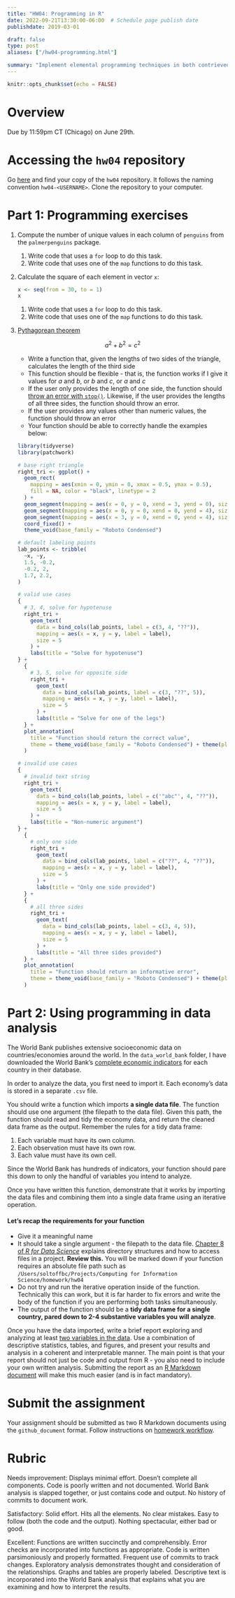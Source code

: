 ```yaml
---
title: "HW04: Programming in R"
date: 2022-09-21T13:30:00-06:00  # Schedule page publish date
publishdate: 2019-03-01

draft: false
type: post
aliases: ["/hw04-programming.html"]

summary: "Implement elemental programming techniques in both contrieved and real-world scenarios."
---
```


```r
knitr::opts_chunk$set(echo = FALSE)
```

# Overview

Due by 11:59pm CT (Chicago) on June 29th.

# Accessing the `hw04` repository

Go [here](https://github.coecis.cornell.edu/cis-fa22) and find your copy of the `hw04` repository. It follows the naming convention `hw04-<USERNAME>`. Clone the repository to your computer.

# Part 1: Programming exercises

1. Compute the number of unique values in each column of `penguins` from the `palmerpenguins` package.
    1. Write code that uses a `for` loop to do this task.
    1. Write code that uses one of the `map` functions to do this task.
1. Calculate the square of each element in vector `x`:

    ```r
x <- seq(from = 30, to = 1)
x
    ```
    
    1. Write code that uses a `for` loop to do this task.
    1. Write code that uses one of the `map` functions to do this task.
1. [Pythagorean theorem](https://en.wikipedia.org/wiki/Pythagorean_theorem)

    $$a^2 + b^2 = c^2$$
    
    * Write a function that, given the lengths of two sides of the triangle, calculates the length of the third side
    * This function should be flexible - that is, the function works if I give it values for $a$ and $b$, or $b$ and $c$, or $a$ and $c$
    * If the user only provides the length of one side, the function should [throw an error with `stop()`](http://r4ds.had.co.nz/functions.html). Likewise, if the user provides the lengths of all three sides, the function should throw an error.
    * If the user provides any values other than numeric values, the function should throw an error
    * Your function should be able to correctly handle the examples below:
        
    ```r
    library(tidyverse)
    library(patchwork)
    
    # base right triangle
    right_tri <- ggplot() +
      geom_rect(
        mapping = aes(xmin = 0, ymin = 0, xmax = 0.5, ymax = 0.5),
        fill = NA, color = "black", linetype = 2
      ) +
      geom_segment(mapping = aes(x = 0, y = 0, xend = 3, yend = 0), size = 1) +
      geom_segment(mapping = aes(x = 0, y = 0, xend = 0, yend = 4), size = 1) +
      geom_segment(mapping = aes(x = 3, y = 0, xend = 0, yend = 4), size = 1) +
      coord_fixed() +
      theme_void(base_family = "Roboto Condensed")
    
    # default labeling points
    lab_points <- tribble(
      ~x, ~y,
      1.5, -0.2,
      -0.2, 2,
      1.7, 2.2,
    )
    ```

    ```r
    # valid use cases
    {
      # 3, 4, solve for hypotenuse
      right_tri +
        geom_text(
          data = bind_cols(lab_points, label = c(3, 4, "??")),
          mapping = aes(x = x, y = y, label = label),
          size = 5
        ) +
        labs(title = "Solve for hypotenuse")
    } +
      {
        # 3, 5, solve for opposite side
        right_tri +
          geom_text(
            data = bind_cols(lab_points, label = c(3, "??", 5)),
            mapping = aes(x = x, y = y, label = label),
            size = 5
          ) +
          labs(title = "Solve for one of the legs")
      } +
      plot_annotation(
        title = "Function should return the correct value",
        theme = theme_void(base_family = "Roboto Condensed") + theme(plot.title = element_text(size = 18))
      )
    ```

    ```r
    # invalid use cases
    {
      # invalid text string
      right_tri +
        geom_text(
          data = bind_cols(lab_points, label = c('"abc"', 4, "??")),
          mapping = aes(x = x, y = y, label = label),
          size = 5
        ) +
        labs(title = "Non-numeric argument")
    } +
      {
        # only one side
        right_tri +
          geom_text(
            data = bind_cols(lab_points, label = c("??", 4, "??")),
            mapping = aes(x = x, y = y, label = label),
            size = 5
          ) +
          labs(title = "Only one side provided")
      } +
      {
        # all three sides
        right_tri +
          geom_text(
            data = bind_cols(lab_points, label = c(3, 4, 5)),
            mapping = aes(x = x, y = y, label = label),
            size = 5
          ) +
          labs(title = "All three sides provided")
      } +
      plot_annotation(
        title = "Function should return an informative error",
        theme = theme_void(base_family = "Roboto Condensed") + theme(plot.title = element_text(size = 18))
      )
    ```


# Part 2: Using programming in data analysis

The World Bank publishes extensive socioeconomic data on countries/economies around the world. In the `data_world_bank` folder, I have downloaded the World Bank's [complete economic indicators](https://data.worldbank.org/indicator) for each country in their database.

In order to analyze the data, you first need to import it. Each economy's data is stored in a separate `.csv` file.

You should write a function which imports **a single data file**. The function should use one argument (the filepath to the data file). Given this path, the function should read and tidy the economy data, and return the cleaned data frame as the output. Remember the rules for a tidy data frame:

1. Each variable must have its own column.
1. Each observation must have its own row.
1. Each value must have its own cell.

Since the World Bank has hundreds of indicators, your function should pare this down to only the handful of variables you intend to analyze.

Once you have written this function, demonstrate that it works by importing the data files and combining them into a single data frame using an iterative operation.

#### Let's recap the requirements for your function

* Give it a meaningful name
* It should take a single argument - the filepath to the data file. [Chapter 8 of *R for Data Science*](http://r4ds.had.co.nz/workflow-projects.html) explains directory structures and how to access files in a project. **Review this.** You will be marked down if your function requires an absolute file path such as `/Users/soltoffbc/Projects/Computing for Information Science/homework/hw04`
* Do not try and run the iterative operation inside of the function. Technically this can work, but it is far harder to fix errors and write the body of the function if you are performing both tasks simultaneously.
* The output of the function should be a **tidy data frame for a single country, pared down to 2-4 substantive variables you will analyze**.

Once you have the data imported, write a brief report exploring and analyzing at least [two variables in the data](http://data.worldbank.org/indicator). Use a combination of descriptive statistics, tables, and figures, and present your results and analysis in a coherent and interpretable manner. The main point is that your report should not just be code and output from R - you also need to include your own written analysis. Submitting the report as an [R Markdown document](http://rmarkdown.rstudio.com/) will make this much easier (and is in fact mandatory).

# Submit the assignment

Your assignment should be submitted as two R Markdown documents using the `github_document` format. Follow instructions on [homework workflow](/faq/homework-guidelines/#homework-workflow).

# Rubric

Needs improvement: Displays minimal effort. Doesn't complete all components. Code is poorly written and not documented. World Bank analysis is slapped together, or just contains code and output. No history of commits to document work.

Satisfactory: Solid effort. Hits all the elements. No clear mistakes. Easy to follow (both the code and the output). Nothing spectacular, either bad or good.

Excellent: Functions are written succinctly and comprehensibly. Error checks are incorporated into functions as appropriate. Code is written parsimoniously and properly formatted. Frequent use of commits to track changes. Exploratory analysis demonstrates thought and consideration of the relationships. Graphs and tables are properly labeled. Descriptive text is incorporated into the World Bank analysis that explains what you are examining and how to interpret the results.
